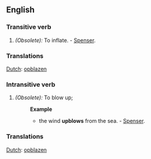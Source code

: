 ==English==

===Transitive verb===
#''(Obsolete):'' To inflate. - [[Spenser]].

===Translations===

[[Dutch]]: [[opblazen]]

===Intransitive verb===
#''(Obsolete):'' To blow up; 
#:'''Example'''
#:*the wind '''upblows''' from the sea. - [[Spenser]].

===Translations===

[[Dutch]]: [[opblazen]]